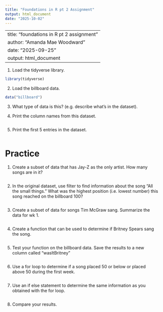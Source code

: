 ```yaml
---
title: "Foundations in R pt 2 Assignment"
output: html_document
date: "2025-10-02"
---
```

---
title: "foundations in R pt 2 assignment"
author: "Amanda Mae Woodward"
date: "2025-09-25"
output: html_document
---
1. Load the tidyverse library. 
```r
library(tidyverse)
```

2. Load the billboard data. 
```r
data("billboard")
```

3. What type of data is this? (e.g. describe what's in the dataset).



4. Print the column names from this dataset. 
```r

```

5. Print the first 5 entries in the dataset. 
```r

```


# Practice
1. Create a subset of data that has Jay-Z as the only artist. How many songs are in it?
```r

```

2. In the original dataset, use filter to find information about the song "All the small things." What was the highest position (i.e. lowest number) this song reached on the billboard 100? 
```r

```

3. Create a subset of data for songs Tim McGraw sang. Summarize the data for wk 1.
```r

```

4. Create a function that can be used to determine if Britney Spears sang the song. 
```r

```

5. Test your function on the billboard data. Save the results to a new column called "wasItBritney"
```r

```

6. Use a for loop to determine if a song placed 50 or below or placed above 50 during the first week. 
```r

```

7. Use an if else statement to determine the same information as you obtained with the for loop. 
```r

```

8. Compare your results. 
```r

```

